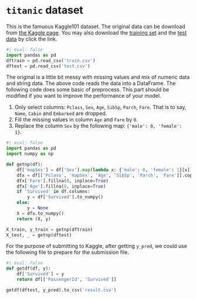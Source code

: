 
# `titanic` dataset
This is the famuous Kaggle101 dataset. The original data can be download from [the Kaggle page](https://www.kaggle.com/competitions/titanic/data). You may also download the [training set](./assests/datasets/titanic/train.csv) and the [test data](./assests/datasets/titanic/test.csv) by click the link.

```python
#| eval: false
import pandas as pd
dftrain = pd.read_csv('train.csv')
dftest = pd.read_csv('test.csv')
```






The original is a little bit messy with missing values and mix of numeric data and string data. The above code reads the data into a DataFrame. The following code does some basic of preprocess. This part should be modified if you want to improve the performance of your model.

1. Only select columns: `Pclass`, `Sex`, `Age`, `SibSp`, `Parch`, `Fare`. That is to say, `Name`, `Cabin` and `Embarked` are dropped.
2. Fill the missing values in column `Age` and `Fare` by `0`.
3. Replace the column `Sex` by the following map: `{'male': 0, 'female': 1}`.


```python
#| eval: false
import pandas as pd
import numpy as np

def getnp(df):
    df['mapSex'] = df['Sex'].map(lambda x: {'male': 0, 'female': 1}[x])
    dfx = df[['Pclass', 'mapSex', 'Age', 'SibSp', 'Parch', 'Fare']].copy()
    dfx['Fare'].fillna(0, inplace=True)
    dfx['Age'].fillna(0, inplace=True)
    if 'Survived' in df.columns:
        y = df['Survived'].to_numpy()
    else:
        y = None
    X = dfx.to_numpy()
    return (X, y)

X_train, y_train = getnp(dftrain)
X_test, _ = getnp(dftest)
```


For the purpose of submitting to Kaggle, after getting `y_pred`, we could use the following file to prepare for the submission file.

```python
#| eval: false
def getdf(df, y):
    df['Survived'] = y
    return df[['PassengerId', 'Survived']]

getdf(dftest, y_pred).to_csv('result.csv')
```
